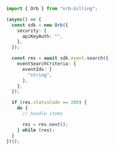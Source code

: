```typescript Search.ts
import { Orb } from "orb-billing";

(async() => {
  const sdk = new Orb({
    security: {
      apiKeyAuth: "",
    },
  });

  const res = await sdk.event.search({
    eventSearchCriteria: {
      eventIds: [
        "string",
      ],
    },
  });

  if (res.statusCode == 200) {
    do {
      // handle items

      res = res.next();
    } while (res);
  }
})();
```
